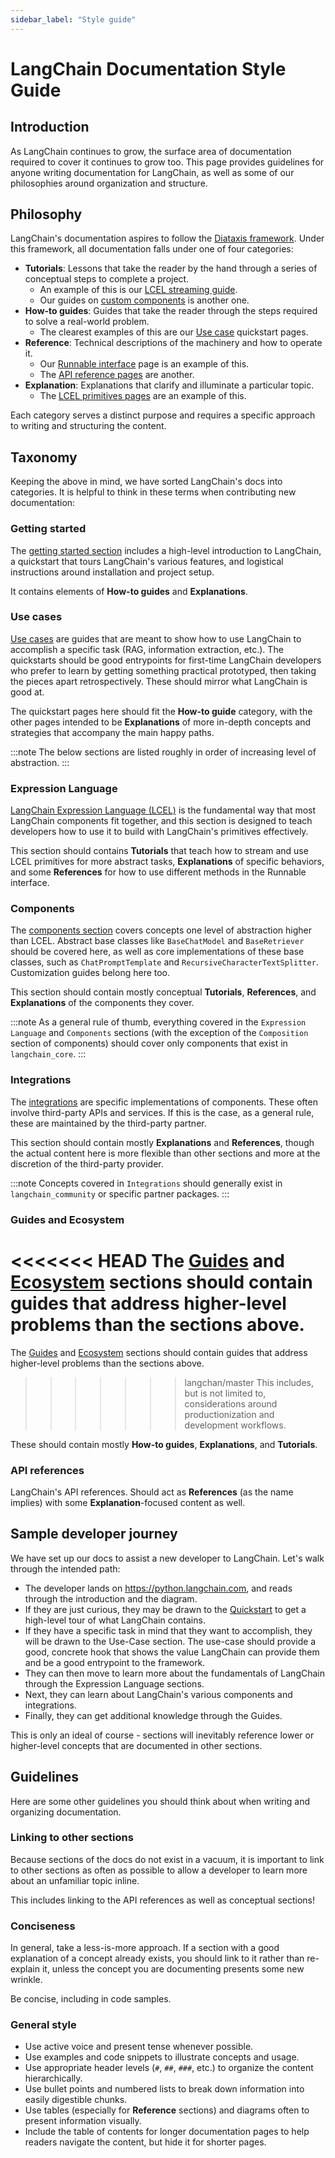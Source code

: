 ```yaml
---
sidebar_label: "Style guide"
---
```


# LangChain Documentation Style Guide

## Introduction

As LangChain continues to grow, the surface area of documentation required to cover it continues to grow too.
This page provides guidelines for anyone writing documentation for LangChain, as well as some of our philosophies around
organization and structure.

## Philosophy

LangChain's documentation aspires to follow the [Diataxis framework](https://diataxis.fr).
Under this framework, all documentation falls under one of four categories:

- **Tutorials**: Lessons that take the reader by the hand through a series of conceptual steps to complete a project.
  - An example of this is our [LCEL streaming guide](/docs/how_to/streaming).
  - Our guides on [custom components](/docs/how_to/custom_chat_model) is another one.
- **How-to guides**: Guides that take the reader through the steps required to solve a real-world problem.
  - The clearest examples of this are our [Use case](/docs/how_to#use-cases) quickstart pages.
- **Reference**: Technical descriptions of the machinery and how to operate it.
  - Our [Runnable interface](/docs/concepts#interface) page is an example of this.
  - The [API reference pages](https://api.python.langchain.com/) are another.
- **Explanation**: Explanations that clarify and illuminate a particular topic.
  - The [LCEL primitives pages](/docs/how_to/sequence) are an example of this.

Each category serves a distinct purpose and requires a specific approach to writing and structuring the content.

## Taxonomy

Keeping the above in mind, we have sorted LangChain's docs into categories. It is helpful to think in these terms
when contributing new documentation:

### Getting started

The [getting started section](/docs/introduction) includes a high-level introduction to LangChain, a quickstart that
tours LangChain's various features, and logistical instructions around installation and project setup.

It contains elements of **How-to guides** and **Explanations**.

### Use cases

[Use cases](/docs/how_to#use-cases) are guides that are meant to show how to use LangChain to accomplish a specific task (RAG, information extraction, etc.).
The quickstarts should be good entrypoints for first-time LangChain developers who prefer to learn by getting something practical prototyped,
then taking the pieces apart retrospectively. These should mirror what LangChain is good at.

The quickstart pages here should fit the **How-to guide** category, with the other pages intended to be **Explanations** of more
in-depth concepts and strategies that accompany the main happy paths.

:::note
The below sections are listed roughly in order of increasing level of abstraction.
:::

### Expression Language

[LangChain Expression Language (LCEL)](/docs/concepts#langchain-expression-language) is the fundamental way that most LangChain components fit together, and this section is designed to teach
developers how to use it to build with LangChain's primitives effectively.

This section should contains **Tutorials** that teach how to stream and use LCEL primitives for more abstract tasks, **Explanations** of specific behaviors,
and some **References** for how to use different methods in the Runnable interface.

### Components

The [components section](/docs/concepts) covers concepts one level of abstraction higher than LCEL.
Abstract base classes like `BaseChatModel` and `BaseRetriever` should be covered here, as well as core implementations of these base classes,
such as `ChatPromptTemplate` and `RecursiveCharacterTextSplitter`. Customization guides belong here too.

This section should contain mostly conceptual **Tutorials**, **References**, and **Explanations** of the components they cover.

:::note
As a general rule of thumb, everything covered in the `Expression Language` and `Components` sections (with the exception of the `Composition` section of components) should
cover only components that exist in `langchain_core`.
:::

### Integrations

The [integrations](/docs/integrations/platforms/) are specific implementations of components. These often involve third-party APIs and services.
If this is the case, as a general rule, these are maintained by the third-party partner.

This section should contain mostly **Explanations** and **References**, though the actual content here is more flexible than other sections and more at the
discretion of the third-party provider.

:::note
Concepts covered in `Integrations` should generally exist in `langchain_community` or specific partner packages.
:::

### Guides and Ecosystem

<<<<<<< HEAD
The [Guides](/docs/tutorials) and [Ecosystem](/docs/langsmith/) sections should contain guides that address higher-level problems than the sections above.
=======
The [Guides](/docs/tutorials) and [Ecosystem](https://docs.smith.langchain.com/) sections should contain guides that address higher-level problems than the sections above.
>>>>>>> langchan/master
This includes, but is not limited to, considerations around productionization and development workflows.

These should contain mostly **How-to guides**, **Explanations**, and **Tutorials**.

### API references

LangChain's API references. Should act as **References** (as the name implies) with some **Explanation**-focused content as well. 

## Sample developer journey

We have set up our docs to assist a new developer to LangChain. Let's walk through the intended path:

- The developer lands on https://python.langchain.com, and reads through the introduction and the diagram.
- If they are just curious, they may be drawn to the [Quickstart](/docs/tutorials/llm_chain) to get a high-level tour of what LangChain contains.
- If they have a specific task in mind that they want to accomplish, they will be drawn to the Use-Case section. The use-case should provide a good, concrete hook that shows the value LangChain can provide them and be a good entrypoint to the framework.
- They can then move to learn more about the fundamentals of LangChain through the Expression Language sections.
- Next, they can learn about LangChain's various components and integrations.
- Finally, they can get additional knowledge through the Guides.

This is only an ideal of course - sections will inevitably reference lower or higher-level concepts that are documented in other sections.

## Guidelines

Here are some other guidelines you should think about when writing and organizing documentation.

### Linking to other sections

Because sections of the docs do not exist in a vacuum, it is important to link to other sections as often as possible
to allow a developer to learn more about an unfamiliar topic inline.

This includes linking to the API references as well as conceptual sections!

### Conciseness

In general, take a less-is-more approach. If a section with a good explanation of a concept already exists, you should link to it rather than
re-explain it, unless the concept you are documenting presents some new wrinkle.

Be concise, including in code samples.

### General style

- Use active voice and present tense whenever possible.
- Use examples and code snippets to illustrate concepts and usage.
- Use appropriate header levels (`#`, `##`, `###`, etc.) to organize the content hierarchically.
- Use bullet points and numbered lists to break down information into easily digestible chunks.
- Use tables (especially for **Reference** sections) and diagrams often to present information visually.
- Include the table of contents for longer documentation pages to help readers navigate the content, but hide it for shorter pages.

